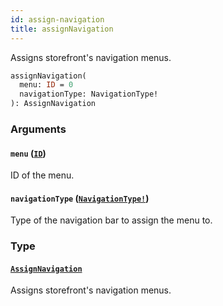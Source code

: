 ```yaml
---
id: assign-navigation
title: assignNavigation
---
```


Assigns storefront's navigation menus.

```graphql
assignNavigation(
  menu: ID = 0
  navigationType: NavigationType!
): AssignNavigation

```

### Arguments

#### `menu` ([`ID`](/api-reference/scalars/id.mdx))

ID of the menu.

#### `navigationType` ([`NavigationType!`](/api-reference/enums/navigation-type.mdx))

Type of the navigation bar to assign the menu to.

### Type

#### [`AssignNavigation`](/api-reference/objects/assign-navigation.mdx)

Assigns storefront's navigation menus.
